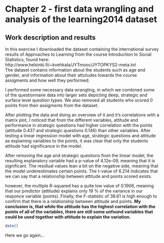 # Chapter 2 - first data wrangling and analysis of the learning2014 dataset

## Work description and results
In this exercise I downloaded the dataset containing the international survey results of Approaches to Learning from the course Introduction to Social Statistics, found here: http://www.helsinki.fi/~kvehkala/JYTmooc/JYTOPKYS2-meta.txt  
The dataset contains information about the students such as age and gender, and information about their attutudes towards the course assigments and how well they performed. 

I performed some necessary data wrangling, in which we combined some of the questionnaire data into larger sets depicting deep, strategic and surface level question types. We also removed all students who scored 0 points from their assigments from the dataset. 

After plotting the data and doing an overview of it and it's correlations with a matrix plot, I noticed that from the different variables, attitude and performance in strategic questions had higher correlation with the points (attitude 0.437 and strategic questions 0.146) than other variables. After testing a linear regression model with age, strategic questions and attitude as explaining variables to the points, it was clear that only the students attitude had significance in the model.

After removing the age and strategic questions from the linear model, the resulting explanatory variable had a p-value of 4.12e-09, meaning that it is significant.
The residual values lean a bit on the negative side, meaning that the model underestimates certain points.
The t-value of 6.214 indicates that we can say that a relationship between attitude and points scored exists.

however, the multiple R-squared has a quite low value of 0.1906, meaning that our predictor (attitude) explains only 19 % of the variance in our responce variable (points). Finally, the F-statistic of 38.61 is high enough to confirm that there is a relationship between attitude and points.
**My conclusion is, that while the attitude has the highest correlation with the points of all of the variables, there are still some unfound variables that could be used together with attitude to explain the variation.**

```r
date()
```

Here we go again...
